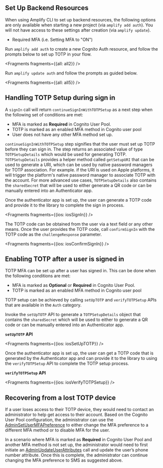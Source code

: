 
## Set Up Backend Resources

<Callout warning>

When using Amplify CLI to set up backend resources, the following options are only available when starting a new project (via `amplify add auth`). You will not have access to these settings after creation (via `amplify update`).

- Required MFA (i.e. Setting MFA to "ON")

</Callout>

<BlockSwitcher>

<Block name="New Project">

Run `amplify add auth` to create a new Cognito Auth resource, and follow the prompts below to set up TOTP in your flow.


<Fragments fragments={{all: all2}} />

</Block>

<Block name="Existing Auth">

Run `amplify update auth` and follow the prompts as guided below.


<Fragments fragments={{all: all5}} />

</Block>

</BlockSwitcher>

## Handling TOTP Setup during sign in

A `signIn` call will return `continueSignInWithTOTPSetup` as a next step when the following set of conditions are met:

- MFA is marked as **Required** in Cognito User Pool.
- TOTP is marked as an enabled MFA method in Cognito user pool
- User does not have any other MFA method set up.

`continueSignInWithTOTPSetup` step signifies that the user must set up TOTP before they can sign in. The step returns an associated value of type `TOTPSetupDetails` which would be used for generating TOTP. `TOTPSetupDetails` provides a helper method called `getSetupURI` that can be used to generate a URI, which can be used by native password managers for TOTP association. For example. if the URI is used on Apple platforms, it will trigger the platform's native password manager to associate TOTP with the account. For more advanced use cases, `TOTPSetupDetails` also contains the `sharedSecret` that will be used to either generate a QR code or can be manually entered into an Authenticator app. 
 
Once the authenticator app is set up, the user can generate a TOTP code and provide it to the library to complete the sign in process.


<Fragments fragments={{ios: iosSignIn}} />

The TOTP code can be obtained from the user via a text field or any other means. Once the user provides the TOTP code, call `confirmSignIn` with the TOTP code as the `challengeResponse` parameter.


<Fragments fragments={{ios: iosConfirmSignIn}} />

## Enabling TOTP after a user is signed in

TOTP MFA can be set up after a user has signed in. This can be done when the following conditions are met:

- MFA is marked as **Optional** or **Required** in Cognito User Pool.
- TOTP is marked as an enabled MFA method in Cognito user pool

TOTP setup can be achieved by calling `setUpTOTP` and `verifyTOTPSetup` APIs that are available in the `Auth` category.

Invoke the `setUpTOTP` API to generate a `TOTPSetupDetails` object that contains the `sharedSecret` which will be used to either to generate a QR code or can be manually entered into an Authenticator app.

**`setUpTOTP` API**


<Fragments fragments={{ios: iosSetUpTOTP}} />

Once the authenticator app is set up, the user can get a TOTP code that is generated by the Authenticator app and can provide it to the library to using the `verifyTOTPSetup` API to complete the TOTP setup process.

**`verifyTOTPSetup` API**


<Fragments fragments={{ios: iosVerifyTOTPSetup}} />

## Recovering from a lost TOTP device

If a user loses access to their TOTP device, they would need to contact an administrator to help get access to their account. Based on the Cognito User Pool configuration, the administrator can use the [AdminSetUserMFAPreference](https://docs.aws.amazon.com/cognito-user-identity-pools/latest/APIReference/API_AdminSetUserMFAPreference.html) to either change the MFA preference to a different MFA method or to disable MFA for the user.

<Callout warning>

In a scenario where MFA is marked as **Required** in Cognito User Pool and another MFA method is not set up, the administrator would need to first initiate an [AdminUpdateUserAttributes](https://docs.aws.amazon.com/cognito-user-identity-pools/latest/APIReference/API_AdminUpdateUserAttributes.html) call and update the user’s phone number attribute. Once this is complete, the administrator can continue changing the MFA preference to SMS as suggested above.


</Callout>